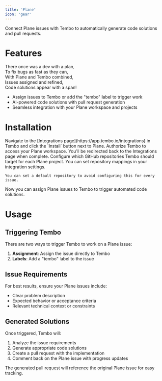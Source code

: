 ```yaml
---
title: 'Plane'
icon: 'gear'
---
```


Connect Plane issues with Tembo to automatically generate code solutions and pull requests.

# Features

There once was a dev with a plan,  
To fix bugs as fast as they can,  
With Plane and Tembo combined,  
Issues assigned and refined,  
Code solutions appear with a span!  

- Assign issues to Tembo or add the "tembo" label to trigger work
- AI-powered code solutions with pull request generation  
- Seamless integration with your Plane workspace and projects

# Installation

<Steps>
  <Step title="Install">
    Navigate to the [Integrations page](https://app.tembo.io/integrations) in Tembo and click the `Install` button next to Plane.
  </Step>
  <Step title="Authorize">
    Authorize Tembo to access your Plane workspace. You'll be redirected back to the Integrations page when complete.
  </Step>
  <Step title="Repository Setup">
    Configure which GitHub repositories Tembo should target for each Plane project. You can set repository mappings in your integration settings.
    
    You can set a default repository to avoid configuring this for every issue.
  </Step>
  <Step title="Assignment">
    Now you can assign Plane issues to Tembo to trigger automated code solutions.
  </Step>
</Steps>

# Usage

## Triggering Tembo

There are two ways to trigger Tembo to work on a Plane issue:

1. **Assignment**: Assign the issue directly to Tembo
2. **Labels**: Add a "tembo" label to the issue

## Issue Requirements

For best results, ensure your Plane issues include:

- Clear problem description
- Expected behavior or acceptance criteria
- Relevant technical context or constraints

## Generated Solutions

Once triggered, Tembo will:

1. Analyze the issue requirements
2. Generate appropriate code solutions
3. Create a pull request with the implementation
4. Comment back on the Plane issue with progress updates

The generated pull request will reference the original Plane issue for easy tracking.